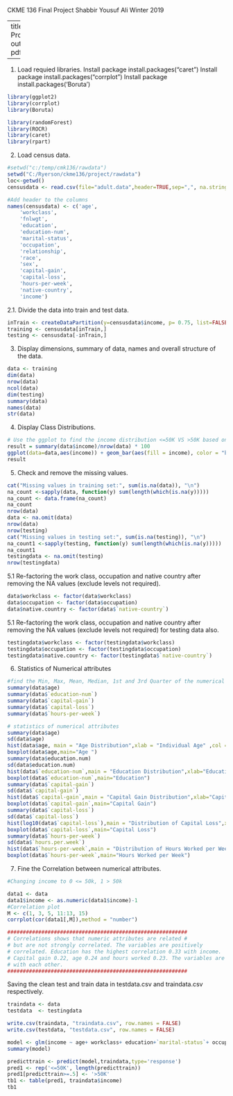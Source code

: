 CKME 136 Final Project
Shabbir Yousuf Ali
Winter 2019

---
title: "Census Project"
output: pdf_document

---
1. Load requied libraries.
Install package install.packages("caret")
Install package install.packages("corrplot")
Install package install.packages('Boruta')


```{r library}
library(ggplot2)
library(corrplot)
library(Boruta)

library(randomForest)
library(ROCR)
library(caret)
library(rpart)
```

2. Load census data.
```{r census}
#setwd("c:/temp/cmk136/rawdata")
setwd("C:/Ryerson/ckme136/project/rawdata")
loc<-getwd()
censusdata <- read.csv(file="adult.data",header=TRUE,sep=",", na.string = "?")

#Add header to the columns
names(censusdata) <- c('age',
    'workclass',
    'fnlwgt',
    'education',
    'education-num',
    'marital-status',
    'occupation',
    'relationship',
    'race',
    'sex',
    'capital-gain',
    'capital-loss',
    'hours-per-week',
    'native-country',
    'income')
```

2.1. Divide the data into train and test data. 
```{r}
inTrain <- createDataPartition(y=censusdata$income, p= 0.75, list=FALSE)
training <- censusdata[inTrain,]
testing <- censusdata[-inTrain,]
```


3. Display dimensions, summary of data, names and overall structure of the data.

```{r }
data <- training
dim(data)
nrow(data)
ncol(data)
dim(testing)
summary(data)
names(data)
str(data)
```


4. Display Class Distributions.
```{r}
# Use the ggplot to find the income distribution <=50K VS >50K based on the training data
result = summary(data$income)/nrow(data) * 100
ggplot(data=data,aes(income)) + geom_bar(aes(fill = income), color = "black")
result 
```


5. Check and remove the missing values.

```{r}
cat("Missing values in training set:", sum(is.na(data)), "\n")
na_count <-sapply(data, function(y) sum(length(which(is.na(y)))))
na_count <- data.frame(na_count)
na_count
nrow(data)
data <- na.omit(data)
nrow(data)
nrow(testing)
cat("Missing values in testing set:", sum(is.na(testing)), "\n")
na_count1 <-sapply(testing, function(y) sum(length(which(is.na(y)))))
na_count1
testingdata <- na.omit(testing)
nrow(testingdata)

```
5.1 Re-factoring the work class, occupation and native country after removing the NA values (exclude levels not required).

```{r}

data$workclass <- factor(data$workclass)
data$occupation <- factor(data$occupation)
data$native.country <- factor(data$`native-country`)
```

5.1 Re-factoring the work class, occupation and native country after removing the NA values (exclude levels not required) for testing data also.
```{r}

testingdata$workclass <- factor(testingdata$workclass)
testingdata$occupation <- factor(testingdata$occupation)
testingdata$native.country <- factor(testingdata$`native-country`)
```



6. Statistics of Numerical attributes

```{r}

#find the Min, Max, Mean, Median, 1st and 3rd Quarter of the numerical attributes
summary(data$age)
summary(data$`education-num`)
summary(data$`capital-gain`)
summary(data$`capital-loss`)
summary(data$`hours-per-week`)

# statistics of numerical attributes
summary(data$age)
sd(data$age)
hist(data$age, main = "Age Distribution",xlab = "Individual Age" ,col ="blue")
boxplot(data$age,main="Age ")
summary(data$education.num)
sd(data$education.num)
hist(data$`education-num`,main = "Education Distribution",xlab="Education in Years (yrs)",col = "blue")
boxplot(data$`education-num`,main="Education")
summary(data$`capital-gain`)
sd(data$`capital-gain`)
hist(data$`capital-gain`,main = "Capital Gain Distribution",xlab="Capital Gain",col = "blue")
boxplot(data$`capital-gain`,main="Capital Gain")
summary(data$`capital-loss`)
sd(data$`capital-loss`)
hist(log10(data$`capital-loss`),main = "Distribution of Capital Loss",xlab="Capital Loss",col = "blue")
boxplot(data$`capital-loss`,main="Capital Loss")
summary(data$`hours-per-week`)
sd(data$`hours.per.week`)
hist(data$`hours-per-week`,main = "Distribution of Hours Worked per Week",xlab="Hours worked per week",col = "blue")
boxplot(data$`hours-per-week`,main="Hours Worked per Week")

```

7. Fine the Correlation between numerical attributes.

```{r}
#Changing income to 0 <= 50k, 1 > 50k

data1 <- data
data1$income <- as.numeric(data1$income)-1
#Correlation plot
M <- c(1, 3, 5, 11:13, 15)
corrplot(cor(data1[,M]),method = "number")

##########################################################
# Correlations shows that numeric attributes are related #
# but are not strongly correlated. The variables are positively
# correlated. Education has the highest correlation 0.33 with income.
# Capital gain 0.22, age 0.24 and hours worked 0.23. The variables are positively correlted 
# with each other.
##########################################################
```

Saving the clean test and train data  in testdata.csv and traindata.csv respectively.
```{r}
traindata <- data
testdata  <- testingdata

write.csv(traindata, "traindata.csv", row.names = FALSE)
write.csv(testdata, "testdata.csv", row.names = FALSE)


```

```{r}
model <- glm(income ~ age+ workclass+ education+`marital-status`+ occupation+ sex +`hours-per-week`, data = traindata, family = binomial('logit'))
summary(model)

predicttrain <- predict(model,traindata,type='response')
pred1 <- rep('<=50K', length(predicttrain))
pred1[predicttrain>=.5] <- '>50K'
tb1 <- table(pred1, traindata$income)
tb1

```
